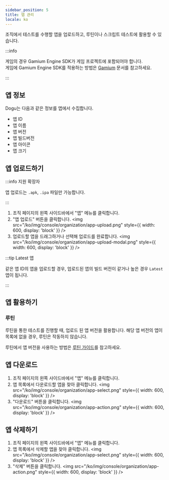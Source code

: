```yaml
---
sidebar_position: 5
title: 앱 관리
locale: ko
---
```



조직에서 테스트를 수행할 앱을 업로드하고, 루틴이나 스크립트 테스트에 활용할 수 있습니다.

:::info

게임의 경우 Gamium Engine SDK가 게임 프로젝트에 포함되어야 합니다.  
게임에 Gamium Engine SDK를 적용하는 방법은 [Gamium](https://gamium.dogutech.io) 문서를 참고하세요.

:::

## 앱 정보

Dogu는 다음과 같은 정보를 앱에서 수집합니다.

- 앱 ID
- 앱 이름
- 앱 버전
- 앱 빌드버전
- 앱 아이콘
- 앱 크기

## 앱 업로드하기

:::info 지원 확장자

앱 업로드는 `.apk`, `.ipa` 파일만 가능합니다.

:::

<OrganizationAdminPermission prefix="앱 업로드는" />

1. 조직 페이지의 왼쪽 사이드바에서 "앱" 메뉴를 클릭합니다.
2. "앱 업로드" 버튼을 클릭합니다.
   <img
     src="/ko/img/console/organization/app-upload.png"
     style={{ width: 600, display: 'block' }}
   />
3. 업로드할 앱을 드래그하거나 선택해 업로드를 완료합니다.
   <img
     src="/ko/img/console/organization/app-upload-modal.png"
     style={{ width: 600, display: 'block' }}
   />

:::tip Latest 앱

같은 앱 ID의 앱을 업로드할 경우, 업로드된 앱의 빌드 버전이 같거나 높은 경우 `Latest` 앱이 됩니다.

:::

## 앱 활용하기

### 루틴

루틴을 통한 테스트를 진행할 때, 업로드 된 앱 버전을 활용합니다. 해당 앱 버전의 앱이 목록에 없을 경우, 루틴은 작동하지 않습니다.

루틴에서 앱 버전을 사용하는 방법은 [루틴 가이드](/routine/routines)를 참고하세요.

## 앱 다운로드

<OrganizationMemberPermission prefix="앱 다운로드는" />

1. 조직 페이지의 왼쪽 사이드바에서 "앱" 메뉴를 클릭합니다.
2. 앱 목록에서 다운로드할 앱을 찾아 클릭합니다.
   <img
     src="/ko/img/console/organization/app-select.png"
     style={{ width: 600, display: 'block' }}
   />
3. "다운로드" 버튼을 클릭합니다.
    <img
      src="/ko/img/console/organization/app-action.png"
      style={{ width: 600, display: 'block' }}
    />

## 앱 삭제하기

<OrganizationAdminPermission prefix="앱 삭제는" />

1. 조직 페이지의 왼쪽 사이드바에서 "앱" 메뉴를 클릭합니다.
2. 앱 목록에서 삭제할 앱을 찾아 클릭합니다.
   <img
     src="/ko/img/console/organization/app-select.png"
     style={{ width: 600, display: 'block' }}
   />
3. "삭제" 버튼을 클릭합니다.
    <img
      src="/ko/img/console/organization/app-action.png"
      style={{ width: 600, display: 'block' }}
    />
